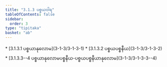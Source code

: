 ```yaml
---
title: "3.1.3 ပစ္စယဝါရ"
tableOfContents: false
sidebar:
  order: 3
type: "tipitaka"
basket: "ab"
---
```



<DynamicBreadcrumb />



<TableOfContents>
* [3.1.3.1 ပစ္စယာနုလောမ](3-1-3/3-1-3-1)
* [3.1.3.2 ပစ္စယပစ္စနီယ](3-1-3/3-1-3-2)
* [3.1.3.3--4 ပစ္စယာနုလောမပစ္စနီယ-ပစ္စယပစ္စနီယာနုလောမ](3-1-3/3-1-3-3--4)
</TableOfContents>
